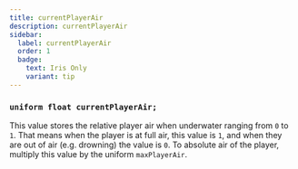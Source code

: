```yaml
---
title: currentPlayerAir
description: currentPlayerAir
sidebar:
  label: currentPlayerAir
  order: 1
  badge:
    text: Iris Only
    variant: tip
---
```


### `uniform float currentPlayerAir;`

This value stores the relative player air when underwater ranging from `0` to `1`. That means when the player is at full air, this value is `1`, and when they are out of air (e.g. drowning) the value is `0`. To absolute air of the player, multiply this value by the uniform `maxPlayerAir`.